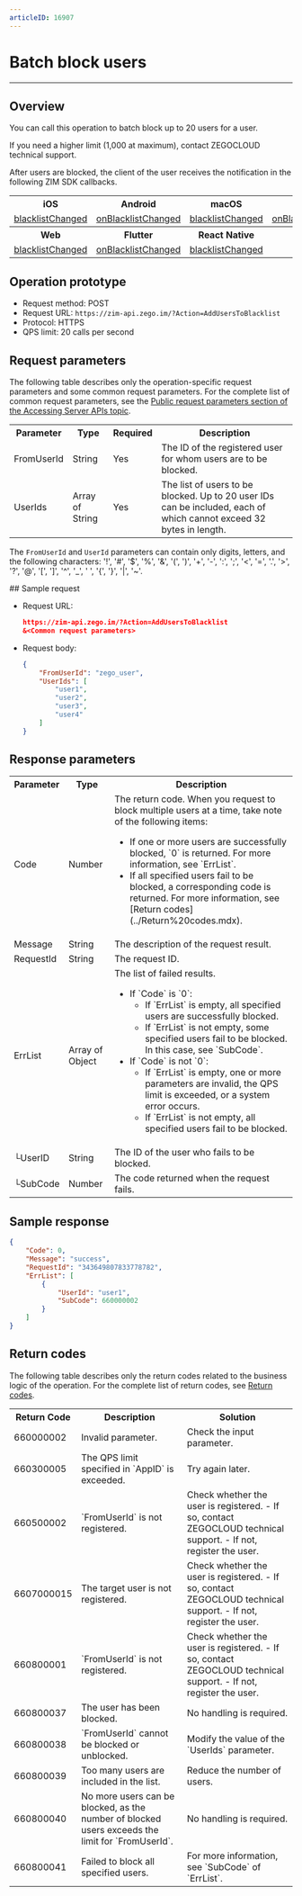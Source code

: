 ```yaml
---
articleID: 16907
---
```


# Batch block users

- - -


## Overview

You can call this operation to batch block up to 20 users for a user.

If you need a higher limit (1,000 at maximum), contact ZEGOCLOUD technical support. 

After users are blocked, the client of the user receives the notification in the following ZIM SDK callbacks.

<table>
<tbody>

<tr>
<th>iOS</th>
<th>Android</th>
<th>macOS</th>
<th>Windows</th>
</tr>

<tr>

<td><a href="/article/api?doc=zim_API~objective-c_ios~protocol~ZIMEventHandler#zim-blacklist-changed-user-list" target="_blank" rel="noreferrer noopenner">blacklistChanged</a></td>
<td><a href="/article/api?doc=zim_API~java_android~class~ZIMEventHandler#on-blacklist-changed" target="_blank" rel="noreferrer noopenner">onBlacklistChanged</a></td>
<td><a href="/article/api?doc=zim_API~objective-c_macos~protocol~ZIMEventHandler#zim-blacklist-changed-user-list" target="_blank" rel="noreferrer noopenner">blacklistChanged</a></td>
<td><a href="/article/api?doc=zim_API~cpp_windows~class~ZIMEventHandler#on-blacklist-changed" target="_blank" rel="noreferrer noopenner">onBlacklistChanged</a></td>

</tr>

<tr>
<th>Web</th>
<th>Flutter</th>
<th>React Native</th>
<th></th>
</tr>

<tr>
<td><a href="/article/api?doc=zim_API~javascript_web~interface~ZIMEventHandler#blacklist-changed" target="_blank" rel="noreferrer noopenner">blacklistChanged</a></td>
<td><a href="https://pub.dev/documentation/zego_zim/latest/zego_zim/ZIMEventHandler/onBlacklistChanged.html" target="_blank" rel="noreferrer noopenner">onBlacklistChanged</a></td>
<td><a href="/article/api?doc=zim_API~javascript_react-native~interface~ZIMEventHandler#blacklist-changed" target="_blank" rel="noreferrer noopenner">blacklistChanged</a></td>
</tr>


</tbody>
</table>

## Operation prototype

- Request method: POST
- Request URL: `https://zim-api.zego.im/?Action=AddUsersToBlacklist`
- Protocol: HTTPS
- QPS limit: 20 calls per second

## Request parameters

The following table describes only the operation-specific request parameters and some common request parameters. For the complete list of common request parameters, see the [Public request parameters section of the Accessing Server APIs topic](../Accessing%20Server%20APIs.mdx#public-parameters).

<table>

<tbody><tr data-row-level="1">
<th>Parameter</th>
<th>Type</th>
<th>Required</th>
<th>Description</th>
</tr>
<tr data-row-level="3">
<td>FromUserId</td>
<td>String</td>
<td>Yes</td>
<td>The ID of the registered user for whom users are to be blocked.</td>
</tr>
<tr data-row-level="4">
<td>UserIds</td>
<td>Array of String</td>
<td>Yes</td>
<td>The list of users to be blocked. Up to 20 user IDs can be included, each of which cannot exceed 32 bytes in length.</td>
</tr>
</tbody></table>

<Note title="Note">

The `FromUserId` and `UserId` parameters can contain only digits, letters, and the following characters: '!', '#', '$', '%', '\&', '(', ')', '+', '-', ':', ';', '\<', '=', '.', '>', '?', '@', '\[', ']', '\^', '\_', ' ', '{', '}', '\|', '~'.

</Note>
## Sample request

- Request URL:
  
  ```json
  https://zim-api.zego.im/?Action=AddUsersToBlacklist
  &<Common request parameters>
  ```

- Request body:
  
  ```json
  {
      "FromUserId": "zego_user",
      "UserIds": [
          "user1",
          "user2",
          "user3",
          "user4"
      ]
  }
  ```

## Response parameters

<table class="collapsible-table" >

<tbody><tr data-row-level="1">
<th>Parameter</th>
<th>Type</th>
<th>Description</th>
</tr>
<tr data-row-level="2">
<td>Code</td>
<td>Number</td>
<td>
The return code.
<Note title="Note">When you request to block multiple users at a time, take note of the following items:<ul><li>If one or more users are successfully blocked, `0` is returned. For more information, see `ErrList`.</li><li>If all specified users fail to be blocked, a corresponding code is returned. For more information, see [Return codes](../Return%20codes.mdx).</li></ul></Note>
</td>
</tr>
<tr data-row-level="3">
<td>Message</td>
<td>String</td>
<td>The description of the request result.</td>
</tr>
<tr data-row-level="4">
<td>RequestId</td>
<td>String</td>
<td>The request ID.</td>
</tr>
<tr data-row-level="5" data-row-child="true">
<td>ErrList</td>
<td>Array of Object</td>
<td>
The list of failed results.
<ul>
<li>
If `Code` is `0`:
<ul>
<li>If `ErrList` is empty, all specified users are successfully blocked.</li>
<li>If `ErrList` is not empty, some specified users fail to be blocked. In this case, see `SubCode`.</li>
</ul>
</li>
<li>
If `Code` is not `0`:
<ul>
<li>If `ErrList` is empty, one or more parameters are invalid, the QPS limit is exceeded, or a system error occurs.</li>
<li>If `ErrList` is not empty, all specified users fail to be blocked.</li>
</ul>
</li>
</ul></td>
</tr>
<tr data-row-level="5-3">
<td>└UserID</td>
<td>String</td>
<td>The ID of the user who fails to be blocked.</td>
</tr>
<tr data-row-level="5-5">
<td>└SubCode</td>
<td>Number</td>
<td>The code returned when the request fails.</td>
</tr>
</tbody></table>

## Sample response

```json
{
    "Code": 0,
    "Message": "success",
    "RequestId": "343649807833778782",
    "ErrList": [
        {
            "UserId": "user1",
            "SubCode": 660000002
        }
    ]
}
```

## Return codes

The following table describes only the return codes related to the business logic of the operation. For the complete list of return codes, see [Return codes](../Return%20codes.mdx).

<table>
<tbody><tr>
<th>Return Code</th>
<th>Description</th>
<th>Solution</th>
</tr>
<tr>
<td>660000002</td>
<td>Invalid parameter.</td>
<td>Check the input parameter.</td>
</tr>
<tr>
<td>660300005</td>
<td>The QPS limit specified in `AppID` is exceeded.</td>
<td>Try again later.</td>
</tr>
<tr>
<td>660500002</td>
<td>`FromUserId` is not registered.</td>
<td>Check whether the user is registered. - If so, contact ZEGOCLOUD technical support. - If not, register the user.</td>
</tr>
<tr>
<td>6607000015</td>
<td>The target user is not registered.</td>
<td>Check whether the user is registered. - If so, contact ZEGOCLOUD technical support. - If not, register the user.</td>
</tr>
<tr>
<td>660800001</td>
<td>`FromUserId` is not registered.</td>
<td>Check whether the user is registered. - If so, contact ZEGOCLOUD technical support. - If not, register the user.</td>
</tr>
<tr>
<td>660800037</td>
<td>The user has been blocked.</td>
<td>No handling is required.</td>
</tr>
<tr>
<td>660800038</td>
<td>`FromUserId` cannot be blocked or unblocked.</td>
<td>Modify the value of the `UserIds` parameter.</td>
</tr>
<tr>
<td>660800039</td>
<td>Too many users are included in the list.</td>
<td>Reduce the number of users.</td>
</tr>
<tr>
<td>660800040</td>
<td>No more users can be blocked, as the number of blocked users exceeds the limit for `FromUserId`.</td>
<td>No handling is required.</td>
</tr>
<tr>
<td>660800041</td>
<td>Failed to block all specified users.</td>
<td>For more information, see `SubCode` of `ErrList`.</td>
</tr>
</tbody></table>

